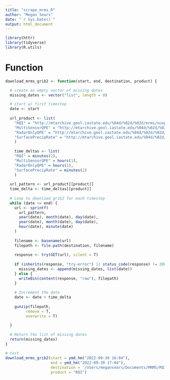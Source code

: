 ```yaml
---
title: "scrape_mrms_R"
author: "Megan Sears"
date: "`r Sys.Date()`"
output: html_document
---
```


```r

library(httr)
library(tidyverse)
library(R.utils)

```

# Function

```r

download_mrms_grib2 <- function(start, end, destination, product) {

  # create an empty vector of missing dates
  missing_dates <- vector("list", length = 0)

  # start w/ first timestep
  date <- start
  
  url_product <- list(
    "RQI" = "http://mtarchive.geol.iastate.edu/%04d/%02d/%02d/mrms/ncep/RadarQualityIndex/RadarQualityIndex_00.00_%04d%02d%02d-%02d%02d00.grib2.gz",
    "MultiSensorQPE" = "http://mtarchive.geol.iastate.edu/%04d/%02d/%02d/mrms/ncep/MultiSensor_QPE_01H_Pass2/MultiSensor_QPE_01H_Pass2_00.00_%04d%02d%02d-%02d0000.grib2.gz",
    "RadarOnlyQPE" = "http://mtarchive.geol.iastate.edu/%04d/%02d/%02d/mrms/ncep/RadarOnly_QPE_01H/RadarOnly_QPE_01H_00.00_%04d%02d%02d-%02d0000.grib2.gz",
    "SurfacePrecipRate" = "http://mtarchive.geol.iastate.edu/%04d/%02d/%02d/mrms/ncep/PrecipRate/PrecipRate_00.00_%04d%02d%02d-%02d%02d00.grib2.gz"
    )
  
    time_deltas <- list(
    "RQI" = minutes(2),
    "MultiSensorQPE" = hours(1),
    "RadarOnlyQPE" = hours(1),
    "SurfacePrecipRate" = minutes(2)
    )
  
  url_pattern <- url_product[[product]]
  time_delta <- time_deltas[[product]]
  
  # Loop to download grib2 for each timestep
  while (date <= end) {
    url <- sprintf(
      url_pattern,
      year(date), month(date), day(date),
      year(date), month(date), day(date),
      hour(date), minute(date)
    )
    
    filename <- basename(url)
    filepath <- file.path(destination, filename)
    
    response <- try(GET(url), silent = T)
    
    if (inherits(response, "try-error") || status_code(response) != 200) {
      missing_dates <- append(missing_dates, list(date))
    } else {
      writeBin(content(response, "raw"), filepath)
    }
    
    # Increment the date
    date <- date + time_delta
    
    gunzip(filepath, 
         remove = T,
         overwrite = T)

  }
  
  # Return the list of missing dates
  return(missing_dates)
}

# test
download_mrms_grib2(start = ymd_hm("2022-09-30 16:04"),
                    end = ymd_hm("2022-09-30 17:04"),
                    destination = '/Users/megansears/Documents/MRMS/RQI/2022/test2',
                    product = "RQI")


```

